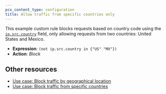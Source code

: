 ```yaml
---
pcx_content_type: configuration
title: Allow traffic from specific countries only
---
```


This example custom rule blocks requests based on country code using the [`ip.src.country`](/ruleset-engine/rules-language/fields/reference/ip.src.country/) field, only allowing requests from two countries: United States and Mexico.

- **Expression**: `(not ip.src.country in {"US" "MX"})`
- **Action**: _Block_

## Other resources

- [Use case: Block traffic by geographical location](/waf/custom-rules/use-cases/block-by-geographical-location/)
- [Use case: Block traffic from specific countries](/waf/custom-rules/use-cases/block-traffic-from-specific-countries/)
